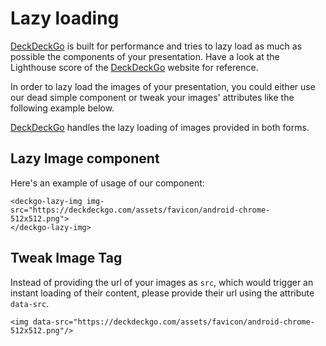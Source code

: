 
<Meta title="Edit/Lazy Loading" />

# Lazy loading

[DeckDeckGo] is built for performance and tries to lazy load as much as possible the components of your presentation. Have a look at the Lighthouse score of the [DeckDeckGo] website for reference.

In order to lazy load the images of your presentation, you could either use our dead simple component or tweak your images' attributes like the following example below.

[DeckDeckGo] handles the lazy loading of images provided in both forms.

## Lazy Image component

Here's an example of usage of our component:

```
<deckgo-lazy-img img-src="https://deckdeckgo.com/assets/favicon/android-chrome-512x512.png">
</deckgo-lazy-img>
```

## Tweak Image Tag

Instead of providing the url of your images as `src`, which would trigger an instant loading of their content, please provide their url using the attribute `data-src`.

```
<img data-src="https://deckdeckgo.com/assets/favicon/android-chrome-512x512.png"/>
```

[DeckDeckGo]: https://deckdeckgo.com
